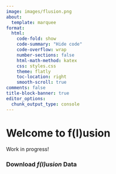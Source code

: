 ```yaml
---
image: images/flusion.png
about:
  template: marquee
format:
  html:
    code-fold: show
    code-summary: "Hide code"
    code-overflow: wrap
    number-sections: false
    html-math-method: katex
    css: styles.css
    theme: flatly
    toc-location: right
    smooth-scroll: true
comments: false
title-block-banner: true
editor_options: 
  chunk_output_type: console
---
```


<div>

# Welcome to f(l)usion
 
Work in progress!

### Download *f(l)usion* Data

<div>
